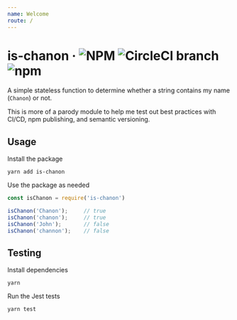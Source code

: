 ```yaml
---
name: Welcome
route: /
---
```


# is-chanon &middot; ![NPM](https://img.shields.io/npm/l/is-chanon.svg) ![CircleCI branch](https://img.shields.io/circleci/project/github/chanonroy/is-chanon/master.svg) ![npm](https://img.shields.io/npm/v/is-chanon.svg)

A simple stateless function to determine whether a string contains my name (`Chanon`) or not. 

This is more of a parody module to help me test out best practices with CI/CD, npm publishing, and semantic versioning.


## Usage

Install the package
```
yarn add is-chanon
```

Use the package as needed
```js
const isChanon = require('is-chanon')

isChanon('Chanon');     // true
isChanon('chanon');     // true
isChanon('John');       // false
isChanon('channon');    // false
```

## Testing

Install dependencies
```
yarn
```

Run the Jest tests
```
yarn test
```
